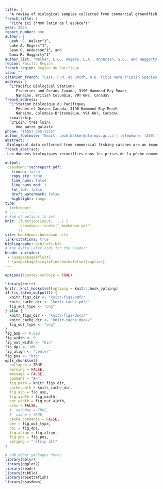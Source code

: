 ```yaml
---
title: |
  "A review of biological samples collected from commercial groundfish fisheries in British Columbia, 1996--2022"
french_title: | 
  "Titre ici (*Nom latin de l'espèce*)"
year: 2025
report_number: nnn
author: |
  Leah. C. Walker^1^,
  Luke A. Rogers^1^,
  Sean C. Anderson^1^, and
  Dana R. Haggarty^1^
author_list: "Walker, L.C., Rogers, L.A., Anderson, S.C., and Haggarty D.R."
region: Pacific Region
french_region: Région du Pacifique
isbn: ""
citation_french: "Last, F.M. et Smith, A.B. Title Here (*Latin Species Name*). DFO Secr. can. des avis sci. du MPO. Doc. de rech 2019/nnn. iv + 13 p."
address: |
  ^1^Pacific Biological Station\
     Fisheries and Oceans Canada, 3190 Hammond Bay Road\
     Nanaimo, British Columbia, V9T 6N7, Canada\
french_address: |
  ^1^Station biologique du Pacifique\
     Pêches et Océans Canada, 3190 Hammond Bay Road\
     Nanaimo, Colombie-Britannique, V9T 6N7, Canada\
  \smallskip
  ^2^Loin, très loin\
     Une autre galaxie
phone: "(555) 555-5555"
author_footnote: "Email: Leah.Walker@dfo-mpo.gc.ca | telephone: (250) 756-5555"
abstract: |
 Biological data collected from commercial fishing catches are an important component of fisheries stock assessments. In Canada's Pacific Region, these data have been collected by the At-Sea Observer Program (ASOP), dockside sampling programs, and special projects. However, during the COVID-19 pandemic, the ASOP was paused, and it has not been reintroduced, profoundly affecting the type and quantity of data collected from commercial fishing catches. This report was developed to provide an overview of data collection and availability from 1996 to 2022 for major BC groundfish species of commercial and conservation interest. The data were presented at a coastwide scale and also by finer Pacific Marine Fisheries Commission (PMFC) areas so that spatial and temporal trends in British Columbia could be identified. The goals of the report were to (1) summarize available data collected on commercial fishing vessels and (2) represent the temporal and spatial trends of the biological data by groundfish species. This report highlights what data are no longer being collected and can guide decisions on future sampling programs, data collection, and resource allocation.
french_abstract: |
 Les données biologiques recueillies dans les prises de la pêche commerciale constituent un élément important de l’évaluation des stocks de poissons. Dans la région du Pacifique au Canada, ces données ont été recueillies dans le cadre du Programme des observateurs en mer (POM), des programmes de vérification à quai et de projets spéciaux. Cependant, la pandémie de COVID-19 a mené à l’interruption du POM, qui n’a d’ailleurs pas encore été remis en œuvre, ce qui a pour effet d’affecter de manière importante le type et la quantité de données recueillies dans les prises de la pêche commerciale. Ce rapport a été rédigé dans le but de donner un aperçu de la cueillette et de la disponibilité des données de 1996 à 2022 pour les principales espèces de poissons de fond d’intérêt sur le plan commercial et sur le plan de la conservation en Colombie-Britannique. On a présenté les données à l’échelle de la côte et par zones de la Commission des pêches maritimes du Pacifique (CPMP) à plus petite échelle afin de déterminer les tendances spatiales et temporelles en Colombie-Britannique. Les objectifs du rapport étaient de 1) résumer les données disponibles recueillies sur les navires de pêche commerciale et 2) représenter les tendances temporelles et spatiales des données biologiques par espèce de poisson de fond. Ce rapport met en évidence les données qui ne sont plus recueillies et peut aider à orienter les décisions relatives aux futurs programmes de surveillance, à la cueillette de données et à l’affectation des ressources.

output:
 csasdown::techreport_pdf:
   french: false
   copy_sty: true
   line_nums: false
   line_nums_mod: 1
   lot_lof: false
   draft_watermark: false
   highlight: tango
type:
  techreport
# ------------
# End of options to set
knit: (function(input, ...) {
       csasdown::render('_bookdown.yml')
      })
site: bookdown::bookdown_site
link-citations: true
bibliography: bib/refs.bib
# Any extra LaTeX code for the header:
header-includes:
 - \usepackage{float}
 - \usepackage[singlelinecheck=false]{caption}
---
```


```r
options(tinytex.verbose = TRUE)
```

```r
library(knitr)
knitr::knit_hooks$set(optipng = knitr::hook_optipng)
if (is_latex_output()) {
  knitr_figs_dir <- "knitr-figs-pdf/"
  knitr_cache_dir <- "knitr-cache-pdf/"
  fig_out_type <- "png"
} else {
  knitr_figs_dir <- "knitr-figs-docx/"
  knitr_cache_dir <- "knitr-cache-docx/"
  fig_out_type <- "png"
}
fig_asp <- 0.618
fig_width <- 9
fig_out_width <- "6in"
fig_dpi <- 180
fig_align <- "center"
fig_pos <- "htb"
opts_chunk$set(
  collapse = TRUE,
  warning = FALSE,
  message = FALSE,
  comment = "#>",
  fig.path = knitr_figs_dir,
  cache.path = knitr_cache_dir,
  fig.asp = fig_asp,
  fig.width = fig_width,
  out.width = fig_out_width,
  echo = FALSE,
  #  autodep = TRUE,
  #  cache = TRUE,
  cache.comments = FALSE,
  dev = fig_out_type,
  dpi = fig_dpi,
  fig.align = fig_align,
  fig.pos = fig_pos,
  optipng = "-strip all"
)
```

```r
# add other packages here:
library(dplyr)
library(ggplot2)
library(readr)
library(tibble)
library(rosettafish)
library(csasdown)
```
